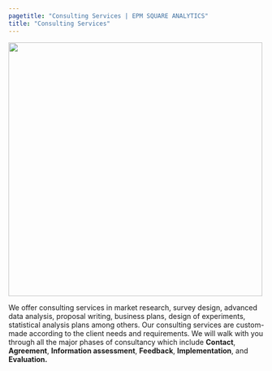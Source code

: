 ```yaml
---
pagetitle: "Consulting Services | EPM SQUARE ANALYTICS"
title: "Consulting Services"
---
```


![](/images/consult.jpg){width="500"}

We offer consulting services in market research, survey design, advanced data analysis, proposal writing, business plans, design of experiments, statistical analysis plans among others. Our consulting services are custom-made according to the client needs and requirements. We will walk with you through all the major phases of consultancy which include **Contact**, **Agreement**, **Information assessment**, **Feedback**, **Implementation**, and **Evaluation.**
